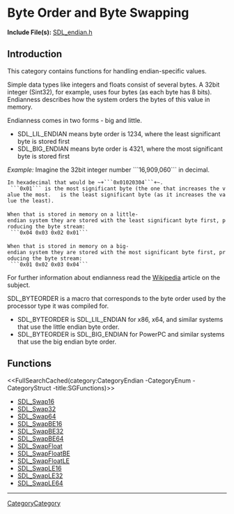 
= Byte Order and Byte Swapping =

'''Include File(s):'''  [https://github.com/libsdl-org/SDL/blob/SDL2/include/SDL_endian.h SDL_endian.h]


== Introduction ==
This category contains functions for handling endian-specific values.

Simple data types like integers and floats consist of several bytes. A 32bit integer (Sint32), for example, uses four bytes (as each byte has 8 bits). Endianness describes how the system orders the bytes of this value in memory.

Endianness comes in two forms - big and little.
* SDL_LIL_ENDIAN means byte order is 1234, where the least significant byte is stored first
* SDL_BIG_ENDIAN means byte order is 4321, where the most significant byte is stored first


''Example:''  Imagine the 32bit integer number ```16,909,060``` in decimal.
 In hexadecimal that would be ~+```0x01020304```+~. <br/>
 ```0x01``` is the most significant byte (the one that increases the value the most.  {{{0x04}}} is the least significant byte (as it increases the value the least).<br/>

 When that is stored in memory on a little-endian system they are stored with the least significant byte first, producing the byte stream:
  ```0x04 0x03 0x02 0x01```<br/>

 When that is stored in memory on a big-endian system they are stored with the most significant byte first, producing the byte stream:
  ```0x01 0x02 0x03 0x04```<br/>

For further information about endianness read the [https://en.wikipedia.org/wiki/Endianness Wikipedia] article on the subject.

SDL_BYTEORDER is a macro that corresponds to the byte order used by the processor type it was compiled for.
* SDL_BYTEORDER is SDL_LIL_ENDIAN for x86, x64, and similar systems that use the little endian byte order.
* SDL_BYTEORDER is SDL_BIG_ENDIAN for PowerPC and similar systems that use the big endian byte order.


== Functions ==
<<FullSearchCached(category:CategoryEndian -CategoryEnum -CategoryStruct -title:SGFunctions)>>

<!-- BEGIN CATEGORY LIST -->
* [[SDL_Swap16]]
* [[SDL_Swap32]]
* [[SDL_Swap64]]
* [[SDL_SwapBE16]]
* [[SDL_SwapBE32]]
* [[SDL_SwapBE64]]
* [[SDL_SwapFloat]]
* [[SDL_SwapFloatBE]]
* [[SDL_SwapFloatLE]]
* [[SDL_SwapLE16]]
* [[SDL_SwapLE32]]
* [[SDL_SwapLE64]]
<!-- END CATEGORY LIST -->
----
[[CategoryCategory]]
